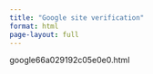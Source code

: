 ```yaml
---
title: "Google site verification"
format: html
page-layout: full
---
```

google66a029192c05e0e0.html